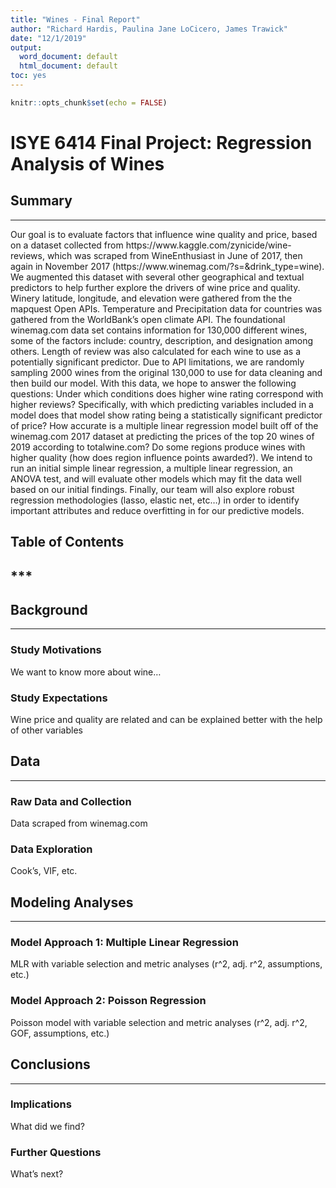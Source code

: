 ```yaml
---
title: "Wines - Final Report"
author: "Richard Hardis, Paulina Jane LoCicero, James Trawick"
date: "12/1/2019"
output:
  word_document: default
  html_document: default
toc: yes
---
```


```r
knitr::opts_chunk$set(echo = FALSE)
```

# ISYE 6414 Final Project: Regression Analysis of Wines

## Summary
***
  Our goal is to evaluate factors that influence wine quality and price, based on a dataset collected from https://www.kaggle.com/zynicide/wine-reviews, which was scraped from WineEnthusiast in June of 2017, then again in November 2017 (https://www.winemag.com/?s=&drink_type=wine).  We augmented this dataset with several other geographical and textual predictors to help further explore the drivers of wine price and quality.  Winery latitude, longitude, and elevation were gathered from the the mapquest Open APIs.  Temperature and Precipitation data for countries was gathered from the WorldBank’s open climate API. The foundational winemag.com data set contains information for 130,000 different wines, some of the factors include: country, description, and designation among others.  Length of review was also calculated for each wine to use as a potentially significant predictor.  Due to API limitations, we are randomly sampling 2000 wines from the original 130,000 to use for data cleaning and then build our model. With this data, we hope to answer the following questions:
Under which conditions does higher wine rating correspond with higher reviews?  Specifically, with which predicting variables included in a model does that model show rating being a statistically significant predictor of price? How accurate is a multiple linear regression model built off of the winemag.com 2017 dataset at predicting the prices of the top 20 wines of 2019 according to totalwine.com? Do some regions produce wines with higher quality (how does region influence points awarded?). We intend to run an initial simple linear regression, a multiple linear regression, an ANOVA test, and will evaluate other models which may fit the data well based on our initial findings. Finally, our team will also explore robust regression methodologies (lasso, elastic net, etc…) in order to identify important attributes and reduce overfitting in for our predictive models.

## Table of Contents
***
--

## Background
***
### Study Motivations
  We want to know more about wine...
  
### Study Expectations
  Wine price and quality are related and can be explained better with the help of other variables
  
## Data
***
### Raw Data and Collection
  Data scraped from winemag.com
  
### Data Exploration
  Cook's, VIF, etc.
  
## Modeling Analyses
***
### Model Approach 1: Multiple Linear Regression
  MLR with variable selection and metric analyses (r^2, adj. r^2, assumptions, etc.)

### Model Approach 2: Poisson Regression
  Poisson model with variable selection and metric analyses (r^2, adj. r^2, GOF, assumptions, etc.)

## Conclusions
***
### Implications
  What did we find?

### Further Questions
  What's next?
